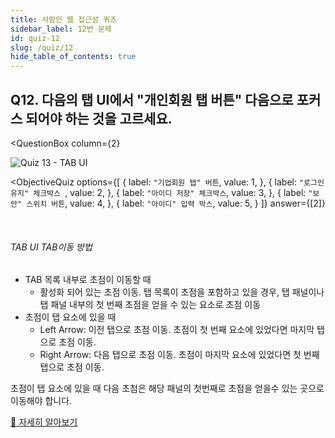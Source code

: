 ```yaml
---
title: 사람인 웹 접근성 퀴즈
sidebar_label: 12번 문제
id: quiz-12
slug: /quiz/12
hide_table_of_contents: true
---
```


## Q12. 다음의 탭 UI에서 "개인회원 탭 버튼" 다음으로 포커스 되어야 하는 것을 고르세요. 


<QuestionBox
  column={2}
>

![Quiz 13 - TAB UI](/img/a11y/quiz-keyboard.png)

</QuestionBox>


<ObjectiveQuiz
  options={[
    {
      label: `"기업회원 탭" 버튼`,
      value: 1,
    },
    {
      label: `"로그인 유지" 체크박스 `,
      value: 2,
    },
    {
      label: `"아이디 저장" 체크박스`,
      value: 3,
    },
    {
      label: `"보안" 스위치 버튼`,
      value: 4,
    },
    {
      label: `"아이디" 입력 박스`,
      value: 5,
    }
  ]}
  answer={[2]}
>
  <Correct>
    <br />
    <h6>TAB UI TAB이동 방법</h6>
    <ul>
      <li>TAB 목록 내부로 초점이 이동할 때
        <ul>
          <li>활성화 되어 있는 초점 이동. 탭 목록이 초점을 포함하고 있을 경우, 탭 패널이나 탭 패널 내부의 첫 번째 초점을 얻을 수 있는 요소로 초점 이동 </li>
        </ul>
      </li>
      <li>초점이 탭 요소에 있을 때
        <ul>
          <li>Left Arrow: 이전 탭으로 초점 이동. 초점이 첫 번째 요소에 있었다면 마지막 탭으로 초점 이동.</li>
          <li>Right Arrow: 다음 탭으로 초점 이동. 초점이 마지막 요소에 있었다면 첫 번째 탭으로 초점 이동.</li>
        </ul>
      </li>
    </ul>
  </Correct>
  <p>초점이 탭 요소에 있을 때 다음 초첨은 해당 패널의 첫번째로 초점을 얻을수 있는 곳으로 이동해야 합니다.</p>
  <a href="https://sri-fe1.notion.site/Tab-UI-571d1232b0ad402bb29ddf52c0a04005">
    🔎 자세히 알아보기
    </a>
</ObjectiveQuiz>
